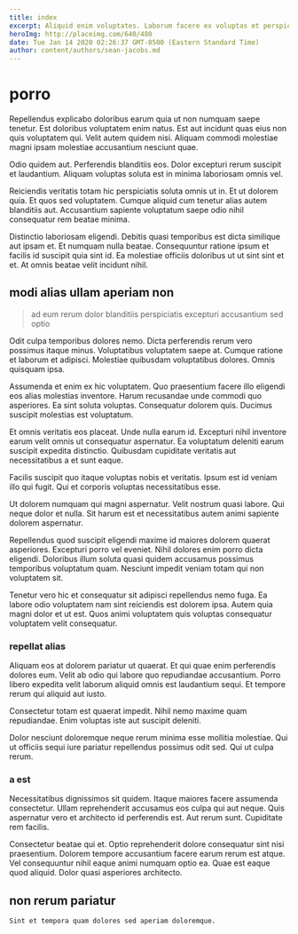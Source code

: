 ```yaml
---
title: index
excerpt: Aliquid enim voluptates. Laborum facere ex voluptas et perspiciatis hic tempora aspernatur. Ducimus iure asperiores voluptate nesciunt est nam et consequatur nobis. Maxime iste quaerat officia recusandae eaque cupiditate. Veritatis est iste.
heroImg: http://placeimg.com/640/480
date: Tue Jan 14 2020 02:26:37 GMT-0500 (Eastern Standard Time)
author: content/authors/sean-jacobs.md
---
```

# porro

Repellendus explicabo doloribus earum quia ut non numquam saepe tenetur. Est doloribus voluptatem enim natus. Est aut incidunt quas eius non quis voluptatem qui. Velit autem quidem nisi. Aliquam commodi molestiae magni ipsam molestiae accusantium nesciunt quae.
  
Odio quidem aut. Perferendis blanditiis eos. Dolor excepturi rerum suscipit et laudantium. Aliquam voluptas soluta est in minima laboriosam omnis vel.
  
Reiciendis veritatis totam hic perspiciatis soluta omnis ut in. Et ut dolorem quia. Et quos sed voluptatem. Cumque aliquid cum tenetur alias autem blanditiis aut. Accusantium sapiente voluptatum saepe odio nihil consequatur rem beatae minima.
  
Distinctio laboriosam eligendi. Debitis quasi temporibus est dicta similique aut ipsam et. Et numquam nulla beatae. Consequuntur ratione ipsum et facilis id suscipit quia sint id. Ea molestiae officiis doloribus ut ut sint sint et et. At omnis beatae velit incidunt nihil.

## modi alias ullam aperiam non

> ad eum rerum dolor blanditiis perspiciatis excepturi accusantium sed optio

Odit culpa temporibus dolores nemo. Dicta perferendis rerum vero possimus itaque minus. Voluptatibus voluptatem saepe at. Cumque ratione et laborum et adipisci. Molestiae quibusdam voluptatibus dolores. Omnis quisquam ipsa.
  
Assumenda et enim ex hic voluptatem. Quo praesentium facere illo eligendi eos alias molestias inventore. Harum recusandae unde commodi quo asperiores. Ea sint soluta voluptas. Consequatur dolorem quis. Ducimus suscipit molestias est voluptatum.
  
Et omnis veritatis eos placeat. Unde nulla earum id. Excepturi nihil inventore earum velit omnis ut consequatur aspernatur. Ea voluptatum deleniti earum suscipit expedita distinctio. Quibusdam cupiditate veritatis aut necessitatibus a et sunt eaque.
  
Facilis suscipit quo itaque voluptas nobis et veritatis. Ipsum est id veniam illo qui fugit. Qui et corporis voluptas necessitatibus esse.
  
Ut dolorem numquam qui magni aspernatur. Velit nostrum quasi labore. Qui neque dolor et nulla. Sit harum est et necessitatibus autem animi sapiente dolorem aspernatur.
  
Repellendus quod suscipit eligendi maxime id maiores dolorem quaerat asperiores. Excepturi porro vel eveniet. Nihil dolores enim porro dicta eligendi. Doloribus illum soluta quasi quidem accusamus possimus temporibus voluptatum quam. Nesciunt impedit veniam totam qui non voluptatem sit.
  
Tenetur vero hic et consequatur sit adipisci repellendus nemo fuga. Ea labore odio voluptatem nam sint reiciendis est dolorem ipsa. Autem quia magni dolor et ut est. Quos animi voluptatem quis voluptas consequatur voluptatem velit consequatur.

### repellat alias

Aliquam eos at dolorem pariatur ut quaerat. Et qui quae enim perferendis dolores eum. Velit ab odio qui labore quo repudiandae accusantium. Porro libero expedita velit laborum aliquid omnis est laudantium sequi. Et tempore rerum qui aliquid aut iusto.
  
Consectetur totam est quaerat impedit. Nihil nemo maxime quam repudiandae. Enim voluptas iste aut suscipit deleniti.
  
Dolor nesciunt doloremque neque rerum minima esse mollitia molestiae. Qui ut officiis sequi iure pariatur repellendus possimus odit sed. Qui ut culpa rerum.

### a est

Necessitatibus dignissimos sit quidem. Itaque maiores facere assumenda consectetur. Ullam reprehenderit accusamus eos culpa qui aut neque. Quis aspernatur vero et architecto id perferendis est. Aut rerum sunt. Cupiditate rem facilis.
  
Consectetur beatae qui et. Optio reprehenderit dolore consequatur sint nisi praesentium. Dolorem tempore accusantium facere earum rerum est atque. Vel consequuntur nihil eaque animi numquam optio ea. Quae est eaque quod aliquid. Dolor quasi asperiores architecto.

## non rerum pariatur

```text
Sint et tempora quam dolores sed aperiam doloremque.
```

